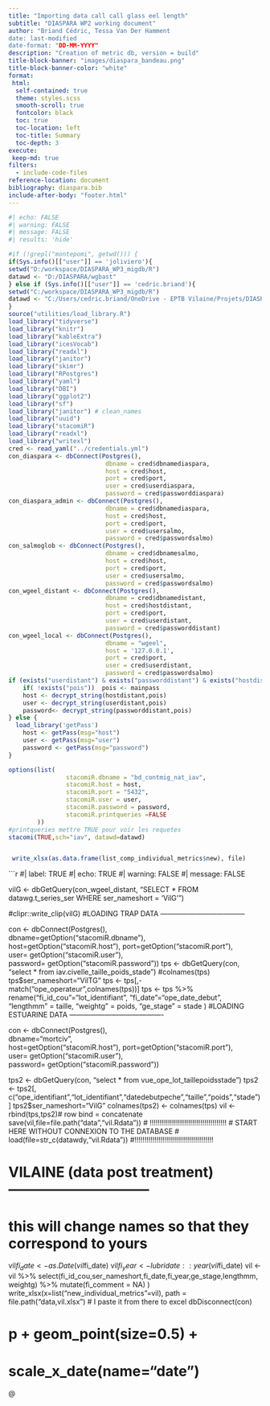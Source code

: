 ```yaml
---
title: "Importing data call call glass eel length"
subtitle: "DIASPARA WP2 working document"
author: "Briand Cédric, Tessa Van Der Hamment
date: last-modified
date-format: "DD-MM-YYYY"
description: "Creation of metric db, version = build"
title-block-banner: "images/diaspara_bandeau.png"
title-block-banner-color: "white"
format:
 html:
  self-contained: true
  theme: styles.scss
  smooth-scroll: true
  fontcolor: black
  toc: true
  toc-location: left
  toc-title: Summary
  toc-depth: 3
execute: 
 keep-md: true
filters:
  - include-code-files
reference-location: document
bibliography: diaspara.bib
include-after-body: "footer.html"
---
```




```r
#| echo: FALSE
#| warning: FALSE
#| message: FALSE
#| results: 'hide'

#if (!grepl("montepomi", getwd())) {
if(Sys.info()[["user"]] == 'joliviero'){
setwd("D:/workspace/DIASPARA_WP3_migdb/R")
datawd <- "D:/DIASPARA/wgbast"
} else if (Sys.info()[["user"]] == 'cedric.briand'){
setwd("C:/workspace/DIASPARA_WP3_migdb/R")
datawd <- "C:/Users/cedric.briand/OneDrive - EPTB Vilaine/Projets/DIASPARA/wgbast"
}
source("utilities/load_library.R")
load_library("tidyverse")
load_library("knitr")
load_library("kableExtra")
load_library("icesVocab")
load_library("readxl")
load_library("janitor")
load_library("skimr")
load_library("RPostgres")
load_library("yaml")
load_library("DBI")
load_library("ggplot2")
load_library("sf")
load_library("janitor") # clean_names
load_library("uuid")
load_library("stacomiR")
load_library("readxl")
load_library("writexl")
cred <- read_yaml("../credentials.yml")
con_diaspara <- dbConnect(Postgres(), 
                           dbname = cred$dbnamediaspara,
                           host = cred$host,
                           port = cred$port,
                           user = cred$userdiaspara,
                           password = cred$passworddiaspara)
con_diaspara_admin <- dbConnect(Postgres(), 
                           dbname = cred$dbnamediaspara,
                           host = cred$host,
                           port = cred$port,
                           user = cred$usersalmo,
                           password = cred$passwordsalmo)
con_salmoglob <- dbConnect(Postgres(), 
                           dbname = cred$dbnamesalmo,
                           host = cred$host,
                           port = cred$port,
                           user = cred$usersalmo,
                           password = cred$passwordsalmo)
con_wgeel_distant <- dbConnect(Postgres(), 
                           dbname = cred$dbnamedistant,
                           host = cred$hostdistant,
                           port = cred$port,
                           user = cred$userdistant,
                           password = cred$passworddistant)
con_wgeel_local <- dbConnect(Postgres(), 
                           dbname = "wgeel",
                           host = '127.0.0.1',
                           port = cred$port,
                           user = cred$userdistant,
                           password = cred$passwordsalmo)
if (exists("userdistant") & exists("passworddistant") & exists("hostdistant")) {
	if( !exists("pois"))  pois <- mainpass
	host <- decrypt_string(hostdistant,pois)
	user <- decrypt_string(userdistant,pois)
	password<- decrypt_string(passworddistant,pois)
} else {
  load_library('getPass')
	host <- getPass(msg="host")
	user <- getPass(msg="user")
	password <- getPass(msg="password")
}

options(list(
				stacomiR.dbname = "bd_contmig_nat_iav",
				stacomiR.host = host,
				stacomiR.port = "5432",
				stacomiR.user = user,
				stacomiR.password = password,
				stacomiR.printqueries =FALSE
		))
#printqueries mettre TRUE pour voir les requetes
stacomi(TRUE,sch="iav", datawd=datawd)


 write_xlsx(as.data.frame(list_comp_individual_metrics$new), file)
```


```r
#| label: TRUE
#| echo: TRUE
#| warning: FALSE
#| message: FALSE

vilG <- dbGetQuery(con_wgeel_distant, "SELECT * FROM datawg.t_series_ser WHERE ser_nameshort = 'VilG'")

#clipr::write_clip(vilG)
#LOADING TRAP DATA ------------------------------------

con <- dbConnect(Postgres(), 		
    dbname=getOption("stacomiR.dbname"), 		
    host=getOption("stacomiR.host"),
    port=getOption("stacomiR.port"), 		
    user= getOption("stacomiR.user"), 		
    password= getOption("stacomiR.password"))
tps <- dbGetQuery(con, "select * from iav.civelle_taille_poids_stade")
#colnames(tps)
tps$ser_nameshort="VilTG"
tps <- tps[,-match("ope_operateur",colnames(tps))]
tps <- tps %>% rename("fi_id_cou"="lot_identifiant",
                "fi_date"="ope_date_debut",
                "lengthmm" = taille,
                "weightg" = poids,
                "ge_stage" = stade
             )
#LOADING ESTUARINE DATA ----------------------------------------

con <- dbConnect(Postgres(), 		
    dbname="mortciv", 		
    host=getOption("stacomiR.host"),
    port=getOption("stacomiR.port"), 		
    user= getOption("stacomiR.user"), 		
    password= getOption("stacomiR.password"))

tps2 <- dbGetQuery(con, "select * from vue_ope_lot_taillepoidsstade")
tps2 <- tps2[, c("ope_identifiant","lot_identifiant","datedebutpeche","taille","poids","stade")]
tps2$ser_nameshort="VilG"
colnames(tps2) <- colnames(tps)
vil <- rbind(tps,tps2)# row bind = concatenate
save(vil,file=file.path("data","vil.Rdata"))
# !!!!!!!!!!!!!!!!!!!!!!!!!!!!!!!!!!!!!!
# START HERE WITHOUT CONNEXION TO THE DATABASE
# load(file=str_c(datawdy,"vil.Rdata"))
#!!!!!!!!!!!!!!!!!!!!!!!!!!!!!!!!!!!!!!!

# VILAINE (data post treatment) ------------------------------

# this will change names so that they correspond to yours

vil$fi_date <- as.Date(vil$fi_date)
vil$fi_year <- lubridate::year(vil$fi_date)
vil <- vil %>% select(fi_id_cou,ser_nameshort,fi_date,fi_year,ge_stage,lengthmm,	weightg) %>% mutate(fi_comment = NA)
)
write_xlsx(x=list("new_individual_metrics"=vil), path = file.path("data,vil.xlsx")
# I paste it from there to excel
dbDisconnect(con)



# p + geom_point(size=0.5) + 
#     scale_x_date(name="date")


@
